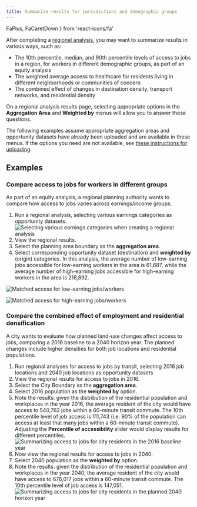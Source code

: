 ```yaml
---
title: Summarize results for jurisdictions and demographic groups
---
```


  FaPlus,
  FaCaretDown
} from 'react-icons/fa'


After completing a [regional analysis](../analysis/regional), you may want to summarize results in various ways, such as:

* The 10th percentile, median, and 90th percentile levels of access to jobs in a region, for workers in different demographic groups, as part of an equity analysis
* The weighted average access to healthcare for residents living in different neighborhoods or communities of concern
* The combined effect of changes in destination density, transport networks, and residential density

On a regional analysis results page, selecting appropriate options in the **Aggregation Area** and **Weighted by** menus will allow you to answer these questions. 

The following examples assume appropriate aggregation areas and opportunity datasets have already been uploaded and are available in these menus. If the options you need are not available, see [these instructions for uploading](../analysis/regional#uploading-aggregation-areas).

## Examples
### Compare access to jobs for workers in different groups
As part of an equity analysis, a regional planning authority wants to compare how access to jobs varies across earnings/income groups.
1. Run a regional analysis, selecting various earnings categories as opportunity datasets.
<Image 
  src='/img/regional-create.png'
  alt='Selecting various earnings categories when creating a regional analysis'
/>
2. View the regional results.
3. Select the planning area boundary as the **aggregation area**.
4. Select corresponding opportunity dataset (destination) and **weighted by** (origin) categories. In this analysis, the average number of low-earning jobs accessible for low-earning workers in the area is 61,687, while the average number of high-earning jobs accessible for high-earning workers in the area is 218,892.

<Image
  src='/img/aggregation-low-earnings.png'
  alt='Matched access for low-earning jobs/workers'
/>

<Image
  src='/img/aggregation-high-earnings.png'
  alt='Matched access for high-earning jobs/workers'
/>


### Compare the combined effect of employment and residential densification
A city wants to evaluate how planned land-use changes affect access to jobs, comparing a 2016 baseline to a 2040 horizon year. The planned changes include higher densities for both job locations and residential populations.

1. Run regional analyses for access to jobs by transit, selecting 2016 job locations and 2040 job locations as opportunity datasets
2. View the regional results for access to jobs in 2016.
3. Select the City Boundary as the **aggregation area**.
4. Select 2016 population as the **weighted by** option.
5. Note the results: given the distribution of the residential population and workplaces in the year 2016, the average resident of the city would have access to 540,762 jobs within a 60-minute transit commute. The 10th percentile level of job access is 111,743 (i.e. 90% of the population can access at least that many jobs within a 60-minute transit commute). Adjusting the **Percentile of accessibility** slider would display results for different percentiles.
<Image
  src='/img/la-aggregation-2016.png'
  alt='Summarizing access to jobs for city residents in the 2016 baseline year'
/>
6. Now view the regional results for access to jobs in 2040.
7. Select 2040 population as the **weighted by** option.
8. Note the results: given the distribution of the residential population and workplaces in the year 2040, the average resident of the city would have access to 676,017 jobs within a 60-minute transit commute. The 10th percentile level of job access is 147,051.
<Image
  src='/img/la-aggregation-2040.png'
  alt='Summarizing access to jobs for city residents in the planned 2040 horizon year'
/>